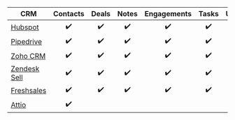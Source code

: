 | CRM                                           | Contacts | Deals | Notes | Engagements | Tasks | Users | Companies |
|-----------------------------------------------|:--------:|:-----:|:-----:|:-----------:|:-----:|:-----:|:---------:|
| [Hubspot](https://www.hubspot.com)            |    ✔️    |   ✔️  |   ✔️  |      ✔️     |   ✔️  |   ✔️  |           |
| [Pipedrive](https://www.pipedrive.com)        |    ✔️    |   ✔️  |   ✔️  |      ✔️     |   ✔️  |   ✔️  |           |
| [Zoho CRM](https://www.zoho.com/crm)          |    ✔️    |   ✔️  |   ✔️  |      ✔️     |   ✔️  |   ✔️  |           |
| [Zendesk Sell](https://www.zendesk.com/sell/) |    ✔️    |   ✔️  |   ✔️  |      ✔️     |   ✔️  |   ✔️  |           |
| [Freshsales](https://www.freshworks.com/crm/sales/) |    ✔️    |   ✔️  |   ✔️  |      ✔️     |   ✔️  |   ✔️  |           |
| [Attio](https://attio.com)                    |    ✔️    |       |       |             |       |       |     ✔️    |
